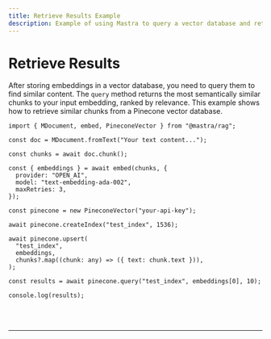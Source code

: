 ```yaml
---
title: Retrieve Results Example
description: Example of using Mastra to query a vector database and retrieve semantically similar chunks.
---
```



# Retrieve Results

After storing embeddings in a vector database, you need to query them to find similar content. The `query` method returns the most semantically similar chunks to your input embedding, ranked by relevance. This example shows how to retrieve similar chunks from a Pinecone vector database.

```tsx copy
import { MDocument, embed, PineconeVector } from "@mastra/rag";

const doc = MDocument.fromText("Your text content...");

const chunks = await doc.chunk();

const { embeddings } = await embed(chunks, {
  provider: "OPEN_AI",
  model: "text-embedding-ada-002",
  maxRetries: 3,
});

const pinecone = new PineconeVector("your-api-key");

await pinecone.createIndex("test_index", 1536);

await pinecone.upsert(
  "test_index",
  embeddings,
  chunks?.map((chunk: any) => ({ text: chunk.text })),
);

const results = await pinecone.query("test_index", embeddings[0], 10);

console.log(results);
```

<br />
<br />
<hr className="dark:border-[#404040] border-gray-300" />
<br />
<br />
<GithubLink
  link={
    "https://github.com/mastra-ai/mastra/blob/main/examples/basics/rag/retrieve-results"
  }
/>
